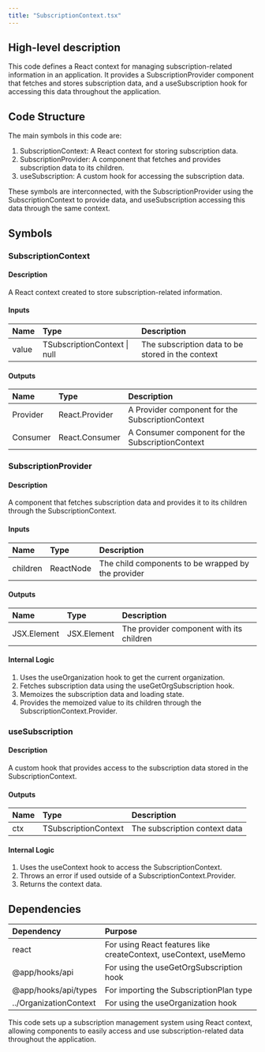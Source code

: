 ```yaml
---
title: "SubscriptionContext.tsx"
---
```


## High-level description
This code defines a React context for managing subscription-related information in an application. It provides a SubscriptionProvider component that fetches and stores subscription data, and a useSubscription hook for accessing this data throughout the application.

## Code Structure
The main symbols in this code are:
1. SubscriptionContext: A React context for storing subscription data.
2. SubscriptionProvider: A component that fetches and provides subscription data to its children.
3. useSubscription: A custom hook for accessing the subscription data.

These symbols are interconnected, with the SubscriptionProvider using the SubscriptionContext to provide data, and useSubscription accessing this data through the same context.

## Symbols

### SubscriptionContext
#### Description
A React context created to store subscription-related information.

#### Inputs
| Name | Type | Description |
|:-----|:-----|:------------|
| value | TSubscriptionContext \| null | The subscription data to be stored in the context |

#### Outputs
| Name | Type | Description |
|:-----|:-----|:------------|
| Provider | React.Provider | A Provider component for the SubscriptionContext |
| Consumer | React.Consumer | A Consumer component for the SubscriptionContext |

### SubscriptionProvider
#### Description
A component that fetches subscription data and provides it to its children through the SubscriptionContext.

#### Inputs
| Name | Type | Description |
|:-----|:-----|:------------|
| children | ReactNode | The child components to be wrapped by the provider |

#### Outputs
| Name | Type | Description |
|:-----|:-----|:------------|
| JSX.Element | JSX.Element | The provider component with its children |

#### Internal Logic
1. Uses the useOrganization hook to get the current organization.
2. Fetches subscription data using the useGetOrgSubscription hook.
3. Memoizes the subscription data and loading state.
4. Provides the memoized value to its children through the SubscriptionContext.Provider.

### useSubscription
#### Description
A custom hook that provides access to the subscription data stored in the SubscriptionContext.

#### Outputs
| Name | Type | Description |
|:-----|:-----|:------------|
| ctx | TSubscriptionContext | The subscription context data |

#### Internal Logic
1. Uses the useContext hook to access the SubscriptionContext.
2. Throws an error if used outside of a SubscriptionContext.Provider.
3. Returns the context data.

## Dependencies
| Dependency | Purpose |
|:-----------|:--------|
| react | For using React features like createContext, useContext, useMemo |
| @app/hooks/api | For using the useGetOrgSubscription hook |
| @app/hooks/api/types | For importing the SubscriptionPlan type |
| ../OrganizationContext | For using the useOrganization hook |

This code sets up a subscription management system using React context, allowing components to easily access and use subscription-related data throughout the application.